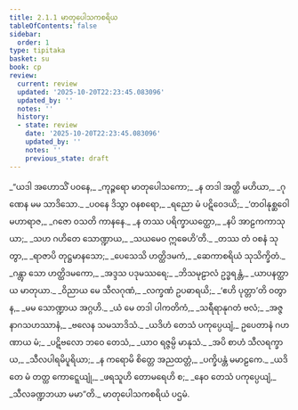 ```yaml
---
title: 2.1.1 မာတုပေါသကစရိယ
tableOfContents: false
sidebar:
  order: 1
type: tipitaka
basket: su
book: cp
review:
  current: review
  updated: '2025-10-20T22:23:45.083096'
  updated_by: ''
  notes: ''
  history:
  - state: review
    date: '2025-10-20T22:23:45.083096'
    updated_by: ''
    notes: ''
    previous_state: draft
---
```



<DynamicBreadcrumb />


<ReviewStatus review={frontmatter.review} showDetails={true} />

<HypothesisAnnotation frontmatter={frontmatter} />

<Division number="1" book="cp" e="ch" v="21" p="399">

<Paragraph number="162" type="verses" book="cp">
_“ယဒါ အဟောသိံ ပဝနေ,_  
_ကုဉ္ဇရော မာတုပေါသကော;_  
_န တဒါ အတ္ထိ မဟိယာ,_  
_ဂုဏေန မမ သာဒိသော._  

</Paragraph>

</Division>
<Division number="2" book="cp" e="ch" v="21" p="399">

<Paragraph number="163" type="verses" book="cp">
_ပဝနေ ဒိသွာ ဝနစရော,_  
_ရညော မံ ပဋိဝေဒယိ;_  
_‘တဝါနုစ္ဆဝေါ မဟာရာဇ,_  
_ဂဇော ဝသတိ ကာနနေ._  

</Paragraph>

</Division>
<Division number="3" book="cp" e="ch" v="21" p="399">

<Paragraph number="164" type="verses" book="cp">
_န တဿ ပရိက္ခာယတ္ထော,_  
_နပိ အာဠကကာသုယာ;_  
_သဟ ဂဟိတေ သောဏ္ဍာယ,_  
_သယမေဝ ဣဓေဟိ’တိ._  

</Paragraph>

</Division>
<Division number="4" book="cp" e="ch" v="21" p="399">

<Paragraph number="165" type="verses" book="cp">
_တဿ တံ ဝစနံ သုတွာ,_  
_ရာဇာပိ တုဋ္ဌမာနသော;_  
_ပေသေသိ ဟတ္ထိဒမကံ,_  
_ဆေကာစရိယံ သုသိက္ခိတံ._  

</Paragraph>

</Division>
<Division number="5" book="cp" e="ch" v="21" p="399">

<Paragraph number="166" type="verses" book="cp">
_ဂန္တွာ သော ဟတ္ထိဒမကော,_  
_အဒ္ဒသ ပဒုမဿရေ;_  
_ဘိသမုဠာလံ ဥဒ္ဓရန္တံ,_  
_ယာပနတ္ထာယ မာတုယာ._  

</Paragraph>

</Division>
<Division number="6" book="cp" e="ch" v="21" p="399">

<Paragraph number="167" type="verses" book="cp">
_ဝိညာယ မေ သီလဂုဏံ,_  
_လက္ခဏံ ဥပဓာရယိ;_  
_‘ဧဟိ ပုတ္တာ’တိ ဝတွာန,_  
_မမ သောဏ္ဍာယ အဂ္ဂဟိ._  

</Paragraph>

</Division>
<Division number="7" book="cp" e="ch" v="21" p="399">

<Paragraph number="168" type="verses" book="cp">
_ယံ မေ တဒါ ပါကတိကံ,_  
_သရီရာနုဂတံ ဗလံ;_  
_အဇ္ဇ နာဂသဟဿာနံ,_  
_ဗလေန သမသာဒိသံ._  

</Paragraph>

</Division>
<Division number="8" book="cp" e="ch" v="21" p="399">

<Paragraph number="169" type="verses" book="cp">
_ယဒိဟံ တေသံ ပကုပ္ပေယျံ,_  
ဥပေတာနံ ဂဟဏာယ မံ;_  
_ပဋိဗလော ဘဝေ တေသံ,_  
_ယာဝ ရဇ္ဇမ္ပိ မာနုသံ._  

</Paragraph>

</Division>
<Division number="9" book="cp" e="ch" v="21" p="399">

<Paragraph number="170" type="verses" book="cp">
_အပိ စာဟံ သီလရက္ခာယ,_  
_သီလပါရမိပူရိယာ;_  
_န ကရောမိ စိတ္တေ အညထတ္တံ,_  
_ပက္ခိပန္တံ မမာဠကေ._  

</Paragraph>

</Division>
<Division number="10" book="cp" e="ch" v="21" p="399">

<Paragraph number="171" type="verses" book="cp">
_ယဒိ တေ မံ တတ္ထ ကောဋ္ဋေယျုံ,_  
_ဖရသူဟိ တောမရေဟိ စ;_  
_နေဝ တေသံ ပကုပ္ပေယျံ,_  
_သီလခဏ္ဍဘယာ မမာ”တိ._  


</Paragraph>
</Division>

<Paragraph number="172" type="center" book="cp">
မာတုပေါသကစရိယံ ပဌမံ.
</Paragraph>